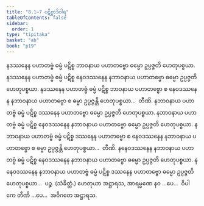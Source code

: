 ```yaml
---
title: "8.1–7 ပဋိစ္စာဒိဝါရ"
tableOfContents: false
sidebar:
  order: 1
type: "tipitaka"
basket: "ab"
book: "p19"
---
```



<DynamicBreadcrumb />

<Division number="16" book="p19" e="ch" v="40" p="333">

<Paragraph number="69" book="p19">
နဒဿနေန ပဟာတဗ္ဗံ ဓမ္မံ ပဋိစ္စ ဘာဝနာယ ပဟာတဗ္ဗော ဓမ္မော ဥပ္ပဇ္ဇတိ ဟေတုပစ္စယာ. နဒဿနေန ပဟာတဗ္ဗံ ဓမ္မံ ပဋိစ္စ နေဝဒဿနေန နဘာဝနာယ ပဟာတဗ္ဗော ဓမ္မော ဥပ္ပဇ္ဇတိ ဟေတုပစ္စယာ. နဒဿနေန ပဟာတဗ္ဗံ ဓမ္မံ ပဋိစ္စ ဘာဝနာယ ပဟာတဗ္ဗော စ နေဝဒဿနေန နဘာဝနာယ ပဟာတဗ္ဗော စ ဓမ္မာ ဥပ္ပဇ္ဇန္တိ ဟေတုပစ္စယာ…  တီဏိ.
</Paragraph>

<Paragraph number="70" book="p19">
နဘာဝနာယ ပဟာတဗ္ဗံ ဓမ္မံ ပဋိစ္စ ဒဿနေန ပဟာတဗ္ဗော ဓမ္မော ဥပ္ပဇ္ဇတိ ဟေတုပစ္စယာ. နဘာဝနာယ ပဟာတဗ္ဗံ ဓမ္မံ ပဋိစ္စ နေဝဒဿနေန နဘာဝနာယ ပဟာတဗ္ဗော ဓမ္မော ဥပ္ပဇ္ဇတိ ဟေတုပစ္စယာ. နဘာဝနာယ ပဟာတဗ္ဗံ ဓမ္မံ ပဋိစ္စ ဒဿနေန ပဟာတဗ္ဗော စ နေဝဒဿနေန နဘာဝနာယ ပဟာတဗ္ဗော စ ဓမ္မာ ဥပ္ပဇ္ဇန္တိ ဟေတုပစ္စယာ…  တီဏိ.
</Paragraph>

<Paragraph number="71" book="p19">
နနေဝဒဿနေန နဘာဝနာယ ပဟာတဗ္ဗံ ဓမ္မံ ပဋိစ္စ နေဝဒဿနေန နဘာဝနာယ ပဟာတဗ္ဗော ဓမ္မော ဥပ္ပဇ္ဇတိ ဟေတုပစ္စယာ. နနေဝဒဿနေန နဘာဝနာယ ပဟာတဗ္ဗံ ဓမ္မံ ပဋိစ္စ ဒဿနေန ပဟာတဗ္ဗော ဓမ္မော ဥပ္ပဇ္ဇတိ ဟေတုပစ္စယာ…  ပဉ္စ. (သံခိတ္တံ.)
</Paragraph>

<Paragraph number="72" book="p19">
ဟေတုယာ အဋ္ဌာရသ, အာရမ္မဏေ နဝ …ပေ…  ဝိပါကေ တီဏိ …ပေ…  အဝိဂတေ အဋ္ဌာရသ.
</Paragraph>
</Division>